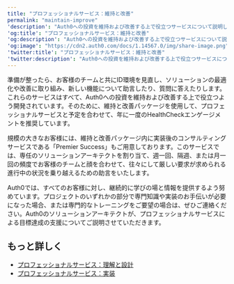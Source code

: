 ---
title: "プロフェッショナルサービス：維持と改善"
permalink: "maintain-improve"
'description': "Auth0への投資を維持および改善する上で役立つサービスについて説明します。"
'og:title': "プロフェッショナルサービス：維持と改善"
'og:description': "Auth0への投資を維持および改善する上で役立つサービスについて説明します。"
'og:image': "https://cdn2.auth0.com/docs/1.14567.0/img/share-image.png"
'twitter:title': "プロフェッショナルサービス：維持と改善"
'twitter:description': "Auth0への投資を維持および改善する上で役立つサービスについて説明します。"
---

準備が整ったら、お客様のチームと共にID環境を見直し、ソリューションの最適化や改善に取り組み、新しい機能について助言したり、質問に答えたりします。これらのサービスはすべて、Auth0への投資を維持および改善する上で役立つよう開発されています。そのために、維持と改善パッケージを使用して、プロフェッショナルサービスと予定を合わせて、年に一度のHealthCheckエンゲージメントを推奨しています。

規模の大きなお客様には、維持と改善パッケージ内に実装後のコンサルティングサービスである「Premier Success」もご用意しております。このサービスでは、専任のソリューションアーキテクトを割り当て、週一回、隔週、または月一回の頻度でお客様のチームと顔を合わせて、往々にして厳しい要求が求められる進行中の状況を乗り越えるための助言をいたします。

<Callout icon="file-lines" color="#0EA5E9" iconType="regular">

Auth0では、すべてのお客様に対し、継続的に学びの場と情報を提供するよう努めています。プロジェクトのいずれかの部分で専門知識や実装のお手伝いが必要になった場合、または専門的なトレーニングをご要望の場合は、ぜひご連絡ください。Auth0のソリューションアーキテクトが、プロフェッショナルサービスによる目標達成の支援についてご説明させていただきます。

</Callout>

## もっと詳しく

* [プロフェッショナルサービス：理解と設計](/ja-jp/get-started/professional-services/discover-design)
* [プロフェッショナルサービス：実装](/ja-jp/get-started/professional-services/implement)